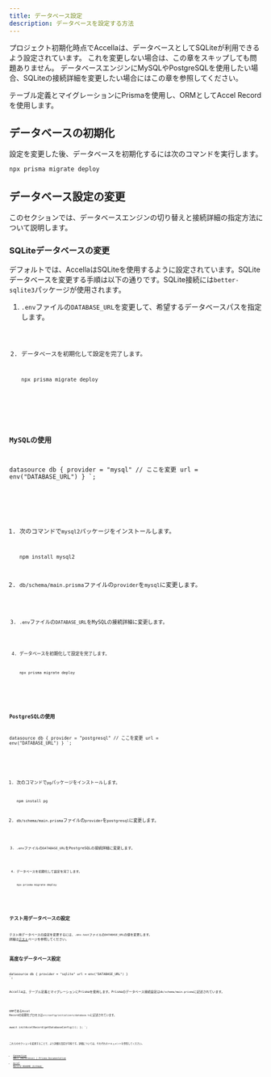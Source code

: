 ```yaml
---
title: データベース設定
description: データベースを設定する方法
---
```



プロジェクト初期化時点でAccellaは、データベースとしてSQLiteが利用できるよう設定されています。
これを変更しない場合は、この章をスキップしても問題ありません。
データベースエンジンにMySQLやPostgreSQLを使用したい場合、SQLiteの接続詳細を変更したい場合にはこの章を参照してください。

テーブル定義とマイグレーションにPrismaを使用し、ORMとしてAccel Recordを使用します。

## データベースの初期化

設定を変更した後、データベースを初期化するには次のコマンドを実行します。

```bash
npx prisma migrate deploy
```

## データベース設定の変更

このセクションでは、データベースエンジンの切り替えと接続詳細の指定方法について説明します。

### SQLiteデータベースの変更

デフォルトでは、AccellaはSQLiteを使用するように設定されています。SQLiteデータベースを変更する手順は以下の通りです。SQLite接続には`better-sqlite3`パッケージが使用されます。

<Steps>

1. `.env`ファイルの`DATABASE_URL`を変更して、希望するデータベースパスを指定します。

   <Code code='DATABASE_URL="file:/path/to/dev.db"' lang="dotenv" title='.env' />

2. データベースを初期化して設定を完了します。

   ```bash
   npx prisma migrate deploy
   ```

</Steps>

### MySQLの使用

datasource db {
  provider = "mysql" // ここを変更
  url      = env("DATABASE_URL")
}
`;

<Steps>

1. 次のコマンドで`mysql2`パッケージをインストールします。

   ```bash
   npm install mysql2
   ```

2. `db/schema/main.prisma`ファイルの`provider`を`mysql`に変更します。

   <Code code={mysqlSource} lang="prisma" title='db/schema/main.prisma' />

3. `.env`ファイルの`DATABASE_URL`をMySQLの接続詳細に変更します。

   <Code code='DATABASE_URL="mysql://root:@localhost:3306/accella_dev"' lang="dotenv" title='.env' />

4. データベースを初期化して設定を完了します。

   ```bash
   npx prisma migrate deploy
   ```

</Steps>

### PostgreSQLの使用

datasource db {
  provider = "postgresql" // ここを変更
  url      = env("DATABASE_URL")
}
`;

<Steps>

1. 次のコマンドで`pg`パッケージをインストールします。

   ```bash
   npm install pg
   ```

2. `db/schema/main.prisma`ファイルの`provider`を`postgresql`に変更します。

   <Code code={pgSource} lang="prisma" title='db/schema/main.prisma' />

3. `.env`ファイルの`DATABASE_URL`をPostgreSQLの接続詳細に変更します。

   <Code code='DATABASE_URL="postgresql://test:password@localhost:5432/accella_dev"' lang="dotenv" title='.env' />

4. データベースを初期化して設定を完了します。

   ```bash
   npx prisma migrate deploy
   ```

</Steps>

## テスト用データベースの設定

テスト用データベースの設定を変更するには、`.env.test`ファイルの`DATABASE_URL`の値を変更します。
詳細は[テスト](./testing#テスト用データベースの設定)ページを参照してください。

## 高度なデータベース設定

datasource db {
  provider = "sqlite"
  url      = env("DATABASE_URL")
}
`;

Accellaは、テーブル定義とマイグレーションにPrismaを使用します。Prismaのデータベース接続設定は`db/schema/main.prisma`に記述されています。

<Code code={sqliteSource} lang="prisma" title='db/schema/main.prisma' />

ORMであるAccel Recordの初期化プロセスは`src/config/initializers/database.ts`に記述されています。


  await initAccelRecord(getDatabaseConfig());
};
`;

<Code code={setupDatabase} lang="ts" title='src/config/initializers/database.ts' />

これらのセクションを変更することで、より詳細な設定が可能です。詳細については、それぞれのドキュメントを参照してください。

- [Connection URLs (Reference) | Prisma Documentation](https://www.prisma.io/docs/orm/reference/connection-urls)
- [Accel Record README（GitHub）](https://github.com/koyopro/accella/blob/main/packages/accel-record/README-ja.md)

